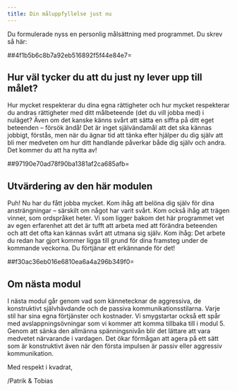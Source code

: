 ```yaml
---
title: Din måluppfyllelse just nu
---
```


Du formulerade nyss en personlig målsättning med programmet. Du skrev så
här:

##4f1b5b6c8b7a92eb516892f5f44e84e7=

## Hur väl tycker du att du just ny lever upp till målet?

Hur mycket respekterar du dina egna rättigheter och hur mycket
respekterar du andras rättigheter med ditt målbeteende (det du vill
jobba med) i nuläget? Även om det kanske känns svårt att sätta en siffra
på ditt eget beteenden -- försök ändå! Det är inget självändamål att det
ska kännas jobbigt, förstås, men när du ägnar tid att tänka efter
hjälper du dig själv att bli mer medveten om hur ditt handlande påverkar
både dig själv och andra. Det kommer du att ha nytta av!

##97190e70ad78f90ba1381af2ca685afb=

## Utvärdering av den här modulen

Puh! Nu har du fått jobba mycket. Kom ihåg att belöna dig själv för dina
ansträngningar -- särskilt om något har varit svårt. Kom också ihåg att
trägen vinner, som ordspråket heter. Vi som ligger bakom det här
programmet vet av egen erfarenhet att det är tufft att arbeta med att
förändra beteenden och att det ofta kan kännas svårt att utmana sig
själv. Kom ihåg: Det arbete du redan har gjort kommer ligga till grund
för dina framsteg under de kommande veckorna. Du förtjänar ett
erkännande för det!

##f30ac36eb016e6810ea6a4a296b349f0=

 

## Om nästa modul

I nästa modul går genom vad som kännetecknar de aggressiva, de
konstruktivt självhävdande och de passiva kommunikationsstilarna. Varje
stil har sina egna förtjänster och kostnader. Vi smygstartar också ett
spår med avslappningsövningar som vi kommer att komma tillbaka till i
modul 5. Genom att sänka den allmänna spänningsnivån blir det lättare
att vara medvetet närvarande i vardagen. Det ökar förmågan att agera på
ett sätt som är konstruktivt även när den första impulsen är passiv
eller aggressiv kommunikation.

Med respekt i kvadrat,

/Patrik & Tobias
